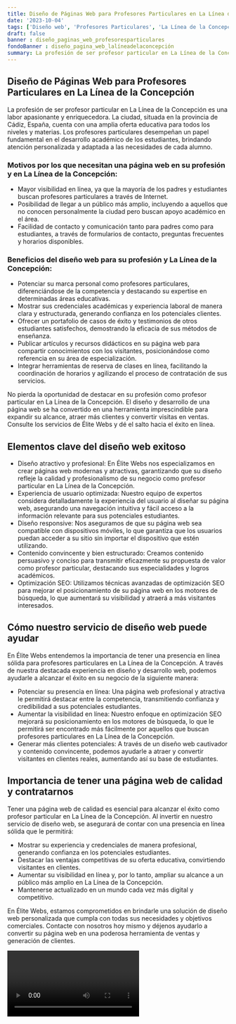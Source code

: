 ```yaml
---
title: Diseño de Páginas Web para Profesores Particulares en La Línea de la Concepción
date: '2023-10-04'
tags: ['Diseño web', 'Profesores Particulares', 'La Línea de la Concepción']
draft: false
banner : diseño_paginas_web_profesoresparticulares
fondoBanner : diseño_pagina_web_lalíneadelaconcepción
summary: La profesión de ser profesor particular en La Línea de la Concepción es una labor apasionante y enriquecedora. La ciudad, situada en la provincia de Cádiz, España, cuenta con una amplia oferta educativa para todos los niveles y materias. Los profesores particulares desempeñan un papel fundamental en el desarrollo académico de los estudiantes, brindando atención personalizada y adaptada a las necesidades de cada alumno.
---
```


## Diseño de Páginas Web para Profesores Particulares en La Línea de la Concepción

La profesión de ser profesor particular en La Línea de la Concepción es una labor apasionante y enriquecedora. La ciudad, situada en la provincia de Cádiz, España, cuenta con una amplia oferta educativa para todos los niveles y materias. Los profesores particulares desempeñan un papel fundamental en el desarrollo académico de los estudiantes, brindando atención personalizada y adaptada a las necesidades de cada alumno.

### Motivos por los que necesitan una página web en su profesión y en La Línea de la Concepción:
- Mayor visibilidad en línea, ya que la mayoría de los padres y estudiantes buscan profesores particulares a través de Internet.
- Posibilidad de llegar a un público más amplio, incluyendo a aquellos que no conocen personalmente la ciudad pero buscan apoyo académico en el área.
- Facilidad de contacto y comunicación tanto para padres como para estudiantes, a través de formularios de contacto, preguntas frecuentes y horarios disponibles.

### Beneficios del diseño web para su profesión y La Línea de la Concepción:
- Potenciar su marca personal como profesores particulares, diferenciándose de la competencia y destacando su expertise en determinadas áreas educativas.
- Mostrar sus credenciales académicas y experiencia laboral de manera clara y estructurada, generando confianza en los potenciales clientes.
- Ofrecer un portafolio de casos de éxito y testimonios de otros estudiantes satisfechos, demostrando la eficacia de sus métodos de enseñanza.
- Publicar artículos y recursos didácticos en su página web para compartir conocimientos con los visitantes, posicionándose como referencia en su área de especialización.
- Integrar herramientas de reserva de clases en línea, facilitando la coordinación de horarios y agilizando el proceso de contratación de sus servicios.

No pierda la oportunidad de destacar en su profesión como profesor particular en La Línea de la Concepción. El diseño y desarrollo de una página web se ha convertido en una herramienta imprescindible para expandir su alcance, atraer más clientes y convertir visitas en ventas. Consulte los servicios de Élite Webs y dé el salto hacia el éxito en línea.

<GifSeo />

<Cta />

## Elementos clave del diseño web exitoso

- Diseño atractivo y profesional: En Élite Webs nos especializamos en crear páginas web modernas y atractivas, garantizando que su diseño refleje la calidad y profesionalismo de su negocio como profesor particular en La Línea de la Concepción.
- Experiencia de usuario optimizada: Nuestro equipo de expertos considera detalladamente la experiencia del usuario al diseñar su página web, asegurando una navegación intuitiva y fácil acceso a la información relevante para sus potenciales estudiantes.
- Diseño responsive: Nos aseguramos de que su página web sea compatible con dispositivos móviles, lo que garantiza que los usuarios puedan acceder a su sitio sin importar el dispositivo que estén utilizando.
- Contenido convincente y bien estructurado: Creamos contenido persuasivo y conciso para transmitir eficazmente su propuesta de valor como profesor particular, destacando sus especialidades y logros académicos.
- Optimización SEO: Utilizamos técnicas avanzadas de optimización SEO para mejorar el posicionamiento de su página web en los motores de búsqueda, lo que aumentará su visibilidad y atraerá a más visitantes interesados.

## Cómo nuestro servicio de diseño web puede ayudar

En Élite Webs entendemos la importancia de tener una presencia en línea sólida para profesores particulares en La Línea de la Concepción. A través de nuestra destacada experiencia en diseño y desarrollo web, podemos ayudarle a alcanzar el éxito en su negocio de la siguiente manera:

- Potenciar su presencia en línea: Una página web profesional y atractiva le permitirá destacar entre la competencia, transmitiendo confianza y credibilidad a sus potenciales estudiantes.
- Aumentar la visibilidad en línea: Nuestro enfoque en optimización SEO mejorará su posicionamiento en los motores de búsqueda, lo que le permitirá ser encontrado más fácilmente por aquellos que buscan profesores particulares en La Línea de la Concepción.
- Generar más clientes potenciales: A través de un diseño web cautivador y contenido convincente, podemos ayudarle a atraer y convertir visitantes en clientes reales, aumentando así su base de estudiantes.

## Importancia de tener una página web de calidad y contratarnos

Tener una página web de calidad es esencial para alcanzar el éxito como profesor particular en La Línea de la Concepción. Al invertir en nuestro servicio de diseño web, se asegurará de contar con una presencia en línea sólida que le permitirá:

- Mostrar su experiencia y credenciales de manera profesional, generando confianza en los potenciales estudiantes.
- Destacar las ventajas competitivas de su oferta educativa, convirtiendo visitantes en clientes.
- Aumentar su visibilidad en línea y, por lo tanto, ampliar su alcance a un público más amplio en La Línea de la Concepción.
- Mantenerse actualizado en un mundo cada vez más digital y competitivo.

En Élite Webs, estamos comprometidos en brindarle una solución de diseño web personalizada que cumpla con todas sus necesidades y objetivos comerciales. Contacte con nosotros hoy mismo y déjenos ayudarlo a convertir su página web en una poderosa herramienta de ventas y generación de clientes.

<Video />

<CtaBot job='Profesores Particulares' city='La Línea de la Concepción'/>

<Gmaps query='La Línea de la Concepción+españa+maps' />